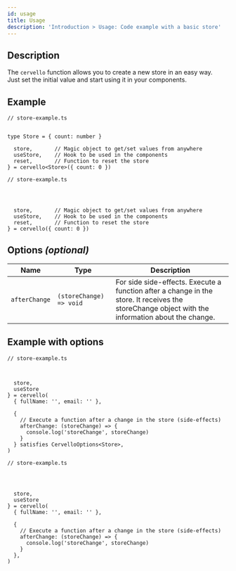 ```yaml
---
id: usage
title: Usage
description: 'Introduction > Usage: Code example with a basic store'
---
```


## Description

The `cervello` function allows you to create a new store in an easy way.<br/>
Just set the initial value and start using it in your components.

## Example

<Tabs groupId="code-language">
  <TabItem value="tsx" label="TypeScript">

    // store-example.ts


    type Store = { count: number }

      store,       // Magic object to get/set values from anywhere
      useStore,    // Hook to be used in the components
      reset,       // Function to reset the store 
    } = cervello<Store>({ count: 0 })

  </TabItem>
  <TabItem value="jsx" label="JavaScript">

    // store-example.ts




      store,       // Magic object to get/set values from anywhere
      useStore,    // Hook to be used in the components
      reset,       // Function to reset the store 
    } = cervello({ count: 0 })

  </TabItem>
</Tabs>

## Options _(optional)_

| Name                    | Type                               |Description         |
|---                      |---                                 |---                 |
| `afterChange`           | `(storeChange) => void`  |  For side side-effects. Execute a function after a change in the store. It receives the storeChange object with the information about the change. |

## Example with options

<Tabs groupId="code-language">
  <TabItem value="tsx" label="TypeScript">

    // store-example.ts



      store,
      useStore
    } = cervello(
      { fullName: '', email: '' },

      {
        // Execute a function after a change in the store (side-effects)
        afterChange: (storeChange) => {
          console.log('storeChange', storeChange)
        }
      } satisfies CervelloOptions<Store>,
    )

  </TabItem>
  <TabItem value="jsx" label="JavaScript">

    // store-example.ts




      store,
      useStore
    } = cervello(
      { fullName: '', email: '' },

      {
        // Execute a function after a change in the store (side-effects)
        afterChange: (storeChange) => {
          console.log('storeChange', storeChange)
        }
      },
    )

  </TabItem>
</Tabs>
